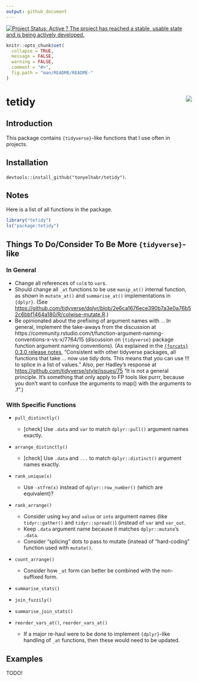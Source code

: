 ```yaml
---
output: github_document
---
```

 
[![Project Status: Active ? The project has reached a stable, usable state and is being actively developed.](http://www.repostatus.org/badges/latest/active.svg)](http://www.repostatus.org/#active)

```r
knitr::opts_chunk$set(
  collapse = TRUE,
  message = FALSE,
  warning = FALSE,
  comment = "#>",
  fig.path = "man/README/README-"
)
```

# tetidy <img src="man/figures/logo.png" align="right"/>

##  Introduction

This package contains `{tidyverse}`-like functions that I use often in projects.

## Installation

`devtools::install_github("tonyelhabr/tetidy")`.

## Notes

Here is a list of all functions in the package.

```r
library("tetidy")
ls("package:tetidy")
```


## Things To Do/Consider To Be More `{tidyverse}`-like

### In General

- Change all references of `col`s to `var`s.
- Should change all `_at` functions to be use `manip_at()` internal function,
as shown in `mutate_at()` and `summarise_at()` implementations in `{dplyr}`.
(See <https://github.com/tidyverse/dplyr/blob/2e6ca1676ece390b7a3e0a76b52c6bbf1464a180/R/colwise-mutate.R>.)
- Be opinionated about the prefixing of argument names with `.`. In general,
implement the take-aways from the discussion at
 https://community.rstudio.com/t/function-argument-naming-conventions-x-vs-x/7764/15
(discussion on `{tidyverse}` package function argument naming conventions).
(As explained in the 
[`{forcats}` 0.3.0  release notes](https://www.tidyverse.org/articles/2018/02/forcats-0-3-0/),
"Consistent with other tidyverse packages, all functions that take ... 
now use tidy dots. This means that you can use !!! to splice in a list of values."
Also, per Hadley's response at <https://github.com/tidyverse/style/issues/75>
"It is not a general principle. It's something that only apply to FP tools like 
purrr, because you don't want to confuse the arguments to map() with the 
arguments to .f".)


### With Specific Functions

- `pull_distinctly()`
    - [check] Use `.data` and `var` to match `dplyr::pull()` argument names exactly.
    
- `arrange_distinctly()`
    - [check] Use `.data` and `...` to match `dplyr::distinct()` argument names exactly.

- `rank_unique(x)`
    - Use `-xtfrm(x)` instead of `dplyr::row_number()` (which are equivalent)?

- `rank_arrange()`
    - Consider using `key` and `value` or `into` argument names (like `tidyr::gather()` and `tidyr::spread()`)
    (instead of `var` and `var_out`.
    - Keep `.data` argument name because it matches `dplyr::mutate`'s `.data`.
    - Consider "splicing" dots to pass to mutate (instead of "hard-coding" function used with `mutate()`.
    
- `count_arrange()`
    - Consider how `_at` form can better be combined with the non-suffixed form.

- `summarise_stats()`

- `join_fuzzily()`

- `summarise_join_stats()`

- `reorder_vars_at()`, `reorder_vars_at()`
    - If a major re-haul were to be done to implement `{dplyr}`-like handling of `_at` functions,
    then these would need to be updated.


## Examples

TODO!

